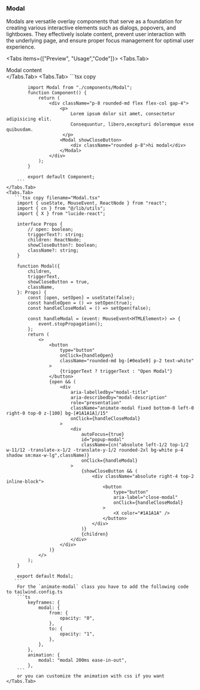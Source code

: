 
### Modal

Modals are versatile overlay components that serve as a foundation for creating various interactive elements such as dialogs, popovers, and lightboxes. They effectively isolate content, prevent user interaction with the underlying page, and ensure proper focus management for optimal user experience.

<Tabs items={["Preview", "Usage","Code"]}>
    <Tabs.Tab>
        <div className="bg-black p-8 rounded-md">
            <Modal showCloseButton>
                <div className="rounded p-8">Modal content</div>
            </Modal>
        </div>
    </Tabs.Tab>
    <Tabs.Tab>
        ```tsx copy

            import Modal from "./components/Modal";
            function Component() {
                return (
                    <div className="p-8 rounded-md flex flex-col gap-4">
                        <p>
                            Lorem ipsum dolor sit amet, consectetur adipisicing elit.
                            Consequuntur, libero,excepturi doloremque esse quibusdam.
                         </p>
                        <Modal showCloseButton>
                            <div className="rounded p-8">hi modal</div>
                        </Modal>
                    </div>
                );
            }

            export default Component;
        ```
    </Tabs.Tab>
    <Tabs.Tab>
       ```tsx copy filename="Modal.tsx"
        import { useState, MouseEvent, ReactNode } from "react";
        import { cn } from "@/lib/utils";
        import { X } from "lucide-react";

        interface Props {
            // open: boolean;
            triggerText?: string;
            children: ReactNode;
            showCloseButton?: boolean;
            className?: string;
        }

        function Modal({
            children,
            triggerText,
            showCloseButton = true,
            className,
        }: Props) {
            const [open, setOpen] = useState(false);
            const handleOpen = () => setOpen(true);
            const handleCloseModal = () => setOpen(false);

            const handleModal = (event: MouseEvent<HTMLElement>) => {
                event.stopPropagation();
            };
            return (
                <>
                    <button
                        type="button"
                        onClick={handleOpen}
                        className="rounded-md bg-[#0ea5e9] p-2 text-white"
                    >
                        {triggerText ? triggerText : "Open Modal"}
                    </button>
                    {open && (
                        <div
                            aria-labelledby="modal-title"
                            aria-describedby="modal-description"
                            role="presentation"
                            className="animate-modal fixed bottom-0 left-0 right-0 top-0 z-[100] bg-[#1A1A1A]/15"
                            onClick={handleCloseModal}
                        >
                            <div
                                autoFocus={true}
                                id="popup-modal"
                                className={cn("absolute left-1/2 top-1/2 w-11/12 -translate-x-1/2 -translate-y-1/2 rounded-2xl bg-white p-4 shadow sm:max-w-lg",className)}
                                onClick={handleModal}
                            >
                                {showCloseButton && (
                                    <div className="absolute right-4 top-2 inline-block">
                                        <button
                                            type="button"
                                            aria-label="close-modal"
                                            onClick={handleCloseModal}
                                        >
                                            <X color="#1A1A1A" />
                                        </button>
                                    </div>
                                )}
                                {children}
                            </div>
                        </div>
                    )}
                </>
            );
        }

        export default Modal;
       ```
        For the `animate-modal` class you have to add the following code to tailwind.config.ts
        ```ts
            keyframes: {
                modal: {
                    from: {
                        opacity: "0",
                    },
                    to: {
                        opacity: "1",
                    },
                },
            },
            animation: {
                modal: "modal 200ms ease-in-out",
            },
        ```
        or you can customize the animation with css if you want
    </Tabs.Tab>

</Tabs>
